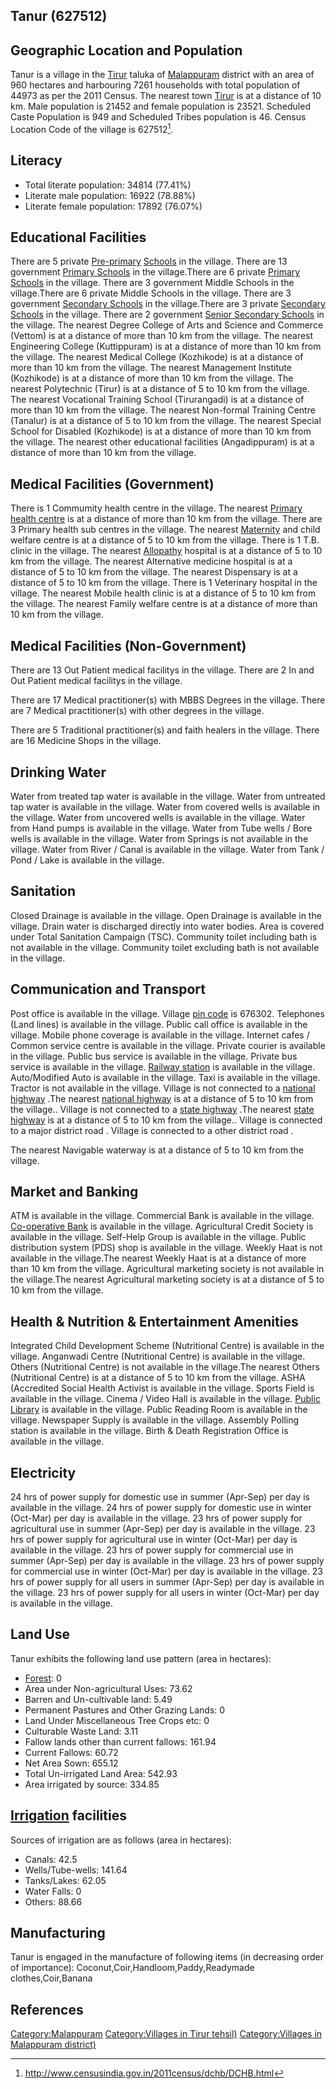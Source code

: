 {{Infobox settlement
| name=Tanur
| native_name=
| native_name_lang=
| other_name=
| nickname=
| settlement_type=Village
| image_skyline=
| image_alt=
| image_caption=
| pushpin_map=India Kerala
| pushpin_label_position=right
| pushpin_map_alt=
| pushpin_map_caption=Location in Kerala, India
| latd=
| latm=
| lats=
| latNS=
| longd=
| longm=
| longs=
| longEW=
| coordinates_display=inline,title
| subdivision_type=Country
| subdivision_name={{flag|India}}
| subdivision_type1=[[States and territories of India|State]]
| subdivision_name1=Kerala 
| subdivision_type2=[[List of districts of India|District]]
| subdivision_name2=Malappuram
| subdivision_type3=Tahsil
| subdivision_name3=Tirur
| website=
| established_title=<!-- Established -->
| established_date=
| founder=
| named_for=
| government_type=
| governing_body=
| unit_pref=Metric=
| area_footnotes=
| area_rank=
| area_total_km2=9.60
| elevation_footnotes=
| elevation_m=
| population_total=44973
| population_as_of=2011
| population_rank=
| population_density_km2=4684
| population_demonym=
| population_footnotes=
| demographics_type1=Languages
| demographics1_title1=Official
| demographics1_info1=[[Malayalam language|Malayalam]]
| timezone1=[[Indian Standard Time|IST]]
| utc_offset1==+5:30
| postal_code_type=[[Postal Index Number|PIN]]
| postal_code=676302
| area_code_type=Telephone code
| area_code=
| registration_plate=
| blank1_name_sec1=Nearest city
| blank1_info_sec1=[[Tirur]]
| blank2_name_sec1=[[Human sex ratio|Sex ratio]]
| blank2_info_sec1=1096 [[male|♂]]/[[female|♀]]
| blank3_name_sec1=Literacy
| blank3_info_sec1=77.41%
| blank1_name_sec2=[[2011 Census of India|2011 census]] code
| blank1_info_sec2=627512
| footnotes=
}}

== Tanur (627512) ==

== Geographic Location and Population ==

Tanur is a village in the [[Tirur]] taluka of [[Malappuram]] district with an area of 960 hectares and harbouring 7261 households with total population of 44973 as per the 2011 Census. The nearest town [[Tirur]] is at a distance of 10 km. Male population is 21452 and female population is 23521. Scheduled Caste Population is 949 and Scheduled Tribes population is 46. Census Location Code of the village is 627512<ref>http://www.censusindia.gov.in/2011census/dchb/DCHB.html</ref>.


== Literacy ==  
* Total literate population: 34814 (77.41%)
* Literate male population: 16922 (78.88%)
* Literate female population: 17892 (76.07%)


== Educational Facilities ==  
There are 5 private [[Pre-primary]] [[School]]s in the village.
There are 13 government [[Primary School]]s in the village.There are 6 private [[Primary School]]s in the village.
There are 3 government Middle Schools in the village.There are 6 private Middle Schools in the village.
There are 3 government [[Secondary School]]s in the village.There are 3 private [[Secondary School]]s in the village.
There are 2 government [[Senior Secondary School]]s in the village.
The nearest Degree College of Arts and Science and Commerce (Vettom) is at a distance of more than 10 km from the village.
The nearest Engineering College (Kuttippuram) is at a distance of more than 10 km from the village.
The nearest Medical College (Kozhikode) is at a distance of more than 10 km from the village.
The nearest Management Institute (Kozhikode) is at a distance of more than 10 km from the village.
The nearest Polytechnic (Tirur) is at a distance of 5 to 10 km from the village.
The nearest Vocational Training School (Tirurangadi) is at a distance of more than 10 km from the village.
The nearest Non-formal Training Centre (Tanalur) is at a distance of 5 to 10 km from the village.
The nearest Special School for Disabled (Kozhikode) is at a distance of more than 10 km from the village.
The nearest other educational facilities (Angadippuram) is at a distance of more than 10 km from the village.


== Medical Facilities (Government) ==
There is 1 Commumity health centre in the village.
The nearest [[Primary health centre]] is at a distance of more than 10 km from the village.
There are 3 Primary health sub centres in the village.
The nearest [[Maternity]] and child welfare centre is at a distance of 5 to 10 km from the village.
There is 1 T.B. clinic in the village.
The nearest [[Allopathy]] hospital is at a distance of 5 to 10 km from the village.
The nearest Alternative medicine hospital is at a distance of 5 to 10 km from the village.
The nearest Dispensary is at a distance of 5 to 10 km from the village.
There is 1 Veterinary hospital in the village.
The nearest Mobile health clinic is at a distance of 5 to 10 km from the village.
The nearest Family welfare centre is at a distance of more than 10 km from the village.


== Medical Facilities (Non-Government) ==
There are 13 Out Patient medical facilitys in the village.
There are 2 In and Out Patient medical facilitys in the village.

There are 17 Medical practitioner(s) with MBBS Degrees in the village.
There are 7 Medical practitioner(s) with other degrees in the village.

There are 5 Traditional practitioner(s) and faith healers in the village.
There are 16 Medicine Shops in the village.



== Drinking Water ==
Water from treated tap water is available in the village.
Water from untreated tap water is available in the village.
Water from covered wells is available in the village.
Water from uncovered wells is available in the village.
Water from Hand pumps is available in the village.
Water from Tube wells / Bore wells is available in the village.
Water from Springs is not available in the village.
Water from River / Canal is available in the village.
Water from Tank / Pond / Lake is available in the village.


== Sanitation ==
Closed Drainage is available in the village.
Open Drainage is available in the village.
Drain water is discharged directly into water bodies.
Area is covered under Total Sanitation Campaign (TSC).
Community toilet including bath is not available in the village.
Community toilet excluding bath is not available in the village.


== Communication and Transport ==
Post office is available in the village.
Village [[pin code]] is 676302.
Telephones (Land lines) is available in the village.
Public call office is available in the village.
Mobile phone coverage is available in the village.
Internet cafes / Common service centre is available in the village.
Private courier is available in the village.
Public bus service is available in the village.
Private bus service is available in the village.
[[Railway station]] is available in the village.
Auto/Modified Auto is available in the village.
Taxi is available in the village.
Tractor is not available in the village.
Village is not connected to a [[national highway]] .The nearest [[national highway]] is at a distance of 5 to 10 km from the village..
Village is not connected to a [[state highway]] .The nearest [[state highway]] is at a distance of 5 to 10 km from the village..
Village is connected to a major district road    .
Village is connected to a other district road  .



The nearest Navigable waterway is at a distance of 5 to 10 km from the village.



== Market and Banking ==
ATM is available in the village.
Commercial Bank is available in the village.
[[Co-operative Bank]] is available in the village.
Agricultural Credit Society is available in the village.
Self-Help Group is available in the village.
Public distribution system (PDS) shop is available in the village.
Weekly Haat is not available in the village.The nearest Weekly Haat is at a distance of more than 10 km from the village.
Agricultural marketing society is not available in the village.The nearest Agricultural marketing society is at a distance of 5 to 10 km from the village.


== Health & Nutrition & Entertainment Amenities ==
Integrated Child Development Scheme (Nutritional Centre) is available in the village.
Anganwadi Centre (Nutritional Centre) is available in the village.
Others (Nutritional Centre) is not available in the village.The nearest Others (Nutritional Centre) is at a distance of 5 to 10 km from the village.
ASHA (Accredited Social Health Activist is available in the village.
Sports Field is available in the village.
Cinema / Video Hall is available in the village.
[[Public Library]] is available in the village.
Public Reading Room is available in the village.
Newspaper Supply is available in the village.
Assembly Polling station is available in the village.
Birth & Death Registration Office is available in the village.


== Electricity ==
24 hrs of power supply for domestic use in summer (Apr-Sep) per day is available in the village.
24 hrs of power supply for domestic use in winter (Oct-Mar) per day is available in the village.
23 hrs of power supply for agricultural use in summer (Apr-Sep) per day is available in the village.
23 hrs of power supply for agricultural use in winter (Oct-Mar) per day is available in the village.
23 hrs of power supply for commercial use in summer (Apr-Sep) per day is available in the village.
23 hrs of power supply for commercial use in winter (Oct-Mar) per day is available in the village.
23 hrs of power supply for all users in summer (Apr-Sep) per day is available in the village.
23 hrs of power supply for all users in winter (Oct-Mar) per day is available in the village.


== Land Use ==
Tanur exhibits the following land use pattern (area in hectares):
* [[Forest]]: 0
* Area under Non-agricultural Uses: 73.62
* Barren and Un-cultivable land: 5.49
* Permanent Pastures and Other Grazing Lands: 0
* Land Under Miscellaneous Tree Crops etc: 0
* Culturable Waste Land: 3.11
* Fallow lands other than current fallows: 161.94
* Current Fallows: 60.72
* Net Area Sown: 655.12
* Total Un-irrigated Land Area: 542.93
* Area irrigated by source: 334.85


== [[Irrigation]] facilities ==
Sources of irrigation are as follows (area in hectares):
* Canals: 42.5
* Wells/Tube-wells: 141.64
* Tanks/Lakes: 62.05
* Water Falls: 0
* Others: 88.66


== Manufacturing ==
Tanur is engaged in the manufacture of following items (in decreasing order of importance): Coconut,Coir,Handloom,Paddy,Readymade clothes,Coir,Banana


[[Category:Malappuram]]
[[Category:Villages in Tirur tehsil)]]
[[Category:Villages in Malappuram district)]]


== References ==
{{Reflist}}


